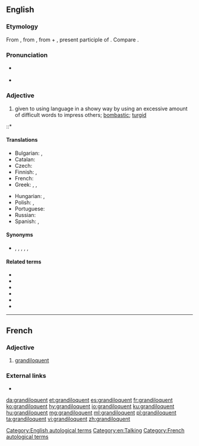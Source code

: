 ==English==
{{was wotd|2007|November|7}}

===Etymology===
From {{etyl|frm|en}} {{m|frm|grandiloquent}}, from {{etyl|la|en}} {{m|la|grandiloquus}}, from {{m|la|grandis||great, full}} + {{m|la|loquēns}}, present participle of {{m|la|loquor||I speak}}. Compare {{m|en|eloquent}}.

===Pronunciation===
* {{a|RP|US}} {{IPA|/ɡɹænˈdɪl.ə.kwənt/|lang=en}}
* {{audio|en-us-grandiloquent.ogg|Audio (US)|lang=en}}

===Adjective===
{{en-adj}}

# {{lb|en|of a person, their language or writing}} given to using language in a showy way by using an excessive amount of difficult words to impress others; [[bombastic]]; [[turgid]]

::* {{quote-book|year=1898|year_published=1911|author=[[s:Author:William Graham Sumner|William Graham Sumner]]|title=[[s:War and Other Essays|War and Other Essays]]|chapter=[[s:The Conquest of the United States by Spain|The Conquest of the United States by Spain]]|publisher=Yale|page=[[s:Page:War and Other Essays.djvu/360|324]]|passage=The American people believe that they have a free country, and we are treated to '''grandiloquent''' speeches about our flag and our reputation for freedom and enlightenment.}}

====Translations====
{{trans-top|overly wordy or elaborate}}
* Bulgarian: {{t+|bg|надут|sc=Cyrl}}, {{t+|bg|високопарен|sc=Cyrl}}
* Catalan: {{t|ca|grandiloqüent|n}}
* Czech: {{t|cs|velkohubý|m}}
* Finnish: {{t|fi|mahtipontinen}}, {{t|fi|suurieleinen}}
* French: {{t+|fr|grandiloquent}}
* Greek: {{t+|el|μεγαλόστομος}}, {{t|el|μεγαλορρήμονας}}, {{t+|el|πομπώδης}}
{{trans-mid}}
* Hungarian: {{t|hu|szónokias}}, {{t+|hu|dagályos}}
* Polish: {{t+|pl|górnolotny|m}}, {{t|pl|grandilokwentny|m}}
* Portuguese: {{t+|pt|grandiloquente}}
* Russian: {{t+|ru|напы́щенный}}
* Spanish: {{t+|es|grandilocuente}}, {{t+|es|grandílocuo}}
{{trans-bottom}}

====Synonyms====
* {{sense|overly wordy or elaborate}} {{l|en|bombastic}}, {{l|en|extravagant}}, {{l|en|flowery}}, {{l|en|ostentatious}}, {{l|en|pretentious}}, {{l|en|sesquipedalian}}

====Related terms====
* {{l|en|grandiloquacity}}
* {{l|en|grandiloquence}}
* {{l|en|grandiloquism}}
* {{l|en|grandiloquous}}
* {{l|en|grandiloquoy}}
* {{l|en|magniloquent}}

[[Category:English autological terms]]
[[Category:en:Talking]]

----

==French==

===Adjective===
{{fr-adj}}

# [[#English|grandiloquent]]

===External links===
* {{R:TLFi}}

[[Category:French autological terms]]

[[da:grandiloquent]]
[[et:grandiloquent]]
[[es:grandiloquent]]
[[fr:grandiloquent]]
[[ko:grandiloquent]]
[[hy:grandiloquent]]
[[io:grandiloquent]]
[[ku:grandiloquent]]
[[hu:grandiloquent]]
[[mg:grandiloquent]]
[[ml:grandiloquent]]
[[pl:grandiloquent]]
[[ta:grandiloquent]]
[[vi:grandiloquent]]
[[zh:grandiloquent]]